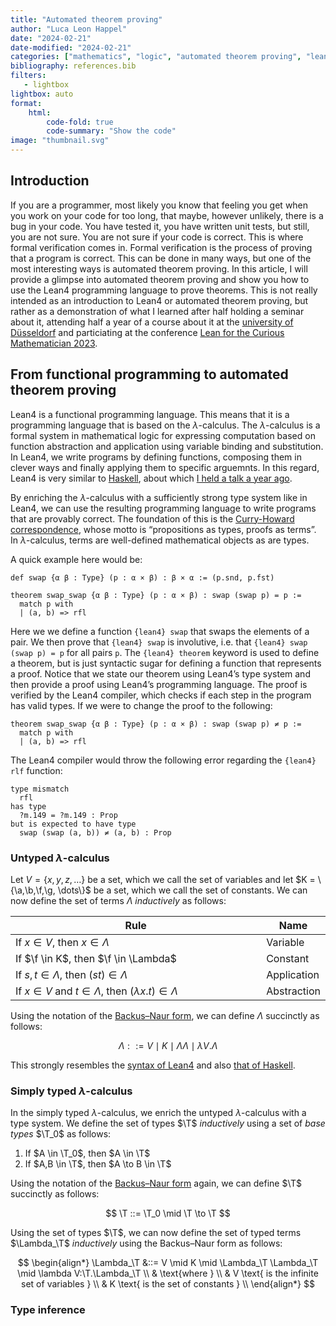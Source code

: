 ```yaml
---
title: "Automated theorem proving"
author: "Luca Leon Happel"
date: "2024-02-21"
date-modified: "2024-02-21"
categories: ["mathematics", "logic", "automated theorem proving", "lean4", "formal verification"]
bibliography: references.bib
filters:
   - lightbox
lightbox: auto
format:
    html:
        code-fold: true
        code-summary: "Show the code"
image: "thumbnail.svg"
---
```


::: {.hidden}
$$
\newcommand{\a}{\text{a}}
\newcommand{\b}{\text{b}}
\newcommand{\f}{\text{f}}
\newcommand{\g}{\text{g}}
\newcommand{\T}{\mathbb{T}}
$$
:::

## Introduction

If you are a programmer, most likely you know that feeling you get when you work on your code for too long, that maybe, however unlikely, there is a bug in your code. You have tested it, you have written unit tests, but still, you are not sure. You are not sure if your code is correct. This is where formal verification comes in. Formal verification is the process of proving that a program is correct. This can be done in many ways, but one of the most interesting ways is automated theorem proving. In this article, I will provide a glimpse into automated theorem proving and show you how to use the Lean4 programming language to prove theorems. This is not really intended as an introduction to Lean4 or automated theorem proving, but rather as a demonstration of what I learned after half holding a seminar about it, attending half a year of a course about it at the [university of Düsseldorf](https://www.hhu.de/) and particiating at the conference [Lean for the Curious Mathematician 2023](https://lftcm2023.github.io/).

## From functional programming to automated theorem proving

Lean4 is a functional programming language. This means that it is a programming language that is based on the $\lambda$-calculus. The $\lambda$-calculus is a formal system in mathematical logic for expressing computation based on function abstraction and application using variable binding and substitution. In Lean4, we write programs by defining functions, composing them in clever ways and finally applying them to specific arguemnts. In this regard, Lean4 is very similar to [Haskell](https://www.haskell.org/), about which [I held a talk a year ago](posts/bachelor-seminar-haskell/).

By enriching the $\lambda$-calculus with a sufficiently strong type system like in Lean4, we can use the resulting programming language to write programs that are provably correct. The foundation of this is the [Curry-Howard correspondence](https://en.wikipedia.org/wiki/Curry%E2%80%93Howard_correspondence), whose motto is "propositions as types, proofs as terms". In $\lambda$-calculus, terms are well-defined mathematical objects as are types.

A quick example here would be:

```lean4
def swap {α β : Type} (p : α × β) : β × α := (p.snd, p.fst)

theorem swap_swap {α β : Type} (p : α × β) : swap (swap p) = p :=
  match p with
  | (a, b) => rfl
```

Here we we define a function `{lean4} swap` that swaps the elements of a pair. We then prove that `{lean4} swap` is involutive, i.e. that `{lean4} swap (swap p) = p` for all pairs `p`. The `{lean4} theorem` keyword is used to define a theorem, but is just syntactic sugar for defining a function that represents a proof. Notice that we state our theorem using Lean4's type system and then provide a proof using Lean4's programming language. The proof is verified by the Lean4 compiler, which checks if each step in the program has valid types. If we were to change the proof to the following:

```lean4
theorem swap_swap {α β : Type} (p : α × β) : swap (swap p) ≠ p :=
  match p with
  | (a, b) => rfl
```

The Lean4 compiler would throw the following error regarding the `{lean4} rlf` function:

```lean4
type mismatch
  rfl
has type
  ?m.149 = ?m.149 : Prop
but is expected to have type
  swap (swap (a, b)) ≠ (a, b) : Prop
```

### Untyped $\lambda$-calculus

Let $V = \{x,y,z, \dots\}$ be a set, which we call the set of variables and let $K = \{\a,\b,\f,\g, \dots\}$ be a set, which we call the set of constants. We can now define the set of terms $\Lambda$ _inductively_ as follows:

| Rule                                                               | Name        |
| ------------------------------------------------------------------ | ----------- |
| If $x \in V$, then $x \in \Lambda$                                 | Variable    |
| If $\f \in K$, then $\f \in \Lambda$                               | Constant    |
| If $s,t \in \Lambda$, then $(st) \in \Lambda$                      | Application |
| If $x \in V$ and $t \in \Lambda$, then $(\lambda x.t) \in \Lambda$ | Abstraction |

Using the notation of the [Backus–Naur form](https://en.wikipedia.org/wiki/Backus%E2%80%93Naur_form), we can define $\Lambda$ succinctly as follows:

$$
\Lambda ::= V \mid K \mid \Lambda \Lambda \mid \lambda V.\Lambda
$$

This strongly resembles the [syntax of Lean4](https://leanprover.github.io/functional_programming_in_lean/getting-to-know/datatypes-and-patterns.html) and also [that of Haskell](https://wiki.haskell.org/Type).

### Simply typed $\lambda$-calculus

In the simply typed $\lambda$-calculus, we enrich the untyped $\lambda$-calculus with a type system. We define the set of types $\T$ _inductively_ using a set of _base types_ $\T_0$ as follows:

1. If $A \in \T_0$, then $A \in \T$
2. If $A,B \in \T$, then $A \to B \in \T$

Using the notation of the [Backus–Naur form](https://en.wikipedia.org/wiki/Backus%E2%80%93Naur_form) again, we can define $\T$ succinctly as follows:

$$
\T ::= \T_0 \mid \T \to \T
$$

Using the set of types $\T$, we can now define the set of typed terms $\Lambda_\T$ _inductively_ using the Backus–Naur form as follows:

$$
\begin{align*}
\Lambda_\T &::= V \mid K \mid \Lambda_\T \Lambda_\T \mid \lambda V:\T.\Lambda_\T \\
           & \text{where } \\
           & V \text{ is the infinite set of variables } \\
           & K \text{ is the set of constants } \\
\end{align*}
$$

### Type inference